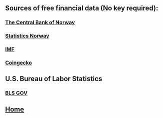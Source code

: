 
<Head>
  <title>My Blog</title>
</Head>

## Sources of free financial data (No key required):

### [The Central Bank of Norway](https://www.norges-bank.no/en/topics/Statistics/open-data/)

### [Statistics Norway](https://www.ssb.no/en/api)

### [IMF](https://datahelp.imf.org/knowledgebase/articles/667681-json-restful-web-service)

### [Coingecko](https://www.coingecko.com/en/api)

## U.S. Bureau of Labor Statistics

### [BLS GOV](https://api.bls.gov/publicAPI/v1/timeseries/data/APU000074714)

## [Home](.)
